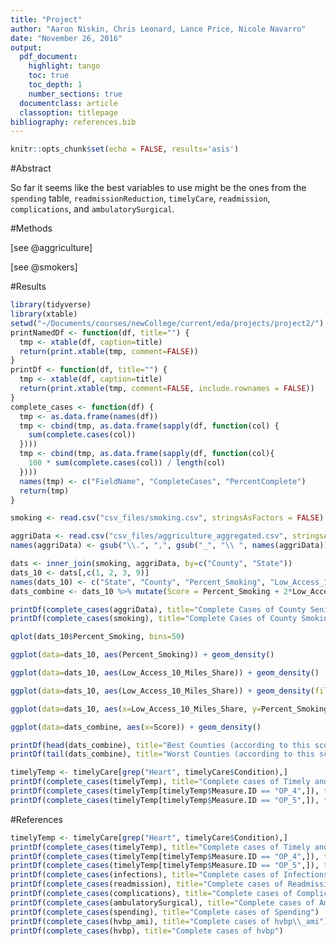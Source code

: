 ```yaml
---
title: "Project"
author: "Aaron Niskin, Chris Leonard, Lance Price, Nicole Navarro"
date: "November 26, 2016"
output:
  pdf_document:
    highlight: tango
    toc: true
    toc_depth: 1
    number_sections: true
  documentclass: article
  classoption: titlepage
bibliography: references.bib
---
```


```r
knitr::opts_chunk$set(echo = FALSE, results='asis')
```

#Abstract

So far it seems like the best variables to use might be the ones from the `spending` table, `readmissionReduction`, `timelyCare`, `readmission`, `complications`, and `ambulatorySurgical`.

#Methods

[see @aggriculture]

[see @smokers]

#Results


```r
library(tidyverse)
library(xtable)
setwd("~/Documents/courses/newCollege/current/eda/projects/project2/")
printNamedDf <- function(df, title="") {
  tmp <- xtable(df, caption=title)
  return(print.xtable(tmp, comment=FALSE))
}
printDf <- function(df, title="") {
  tmp <- xtable(df, caption=title)
  return(print.xtable(tmp, comment=FALSE, include.rownames = FALSE))
}
complete_cases <- function(df) {
  tmp <- as.data.frame(names(df))
  tmp <- cbind(tmp, as.data.frame(sapply(df, function(col) {
    sum(complete.cases(col))
  })))
  tmp <- cbind(tmp, as.data.frame(sapply(df, function(col){
    100 * sum(complete.cases(col)) / length(col)
  })))
  names(tmp) <- c("FieldName", "CompleteCases", "PercentComplete")
  return(tmp)
}
```


<!--
This is to generate the CSVs.
```r
complications <- read.csv("ignore/Complications\ -\ Hospital.csv", na.strings = c("Not\ Available"))
ambulatorySurgical <- read.csv("ignore/Ambulatory\ Surgical\ Measures-Facility.csv", na.strings = c("Not\ Available"))
HCAHPS <- read.csv("ignore/HCAHPS\ -\ Hospital.csv", na.strings = c("Not\ Available"))
hvbp <- read.csv("ignore/hvbp_Efficiency_08_26_2016.csv", na.strings = c("Not\ Available"))
hvbp_ami <- read.csv("ignore/hvbp_ami_08_26_2016.csv", na.strings = c("Not\ Available"))
readmission <- read.csv("ignore/Readmissions\ and\ Deaths\ -\ Hospital.csv", na.strings = c("Not\ Available"))
timelyCare <- read.csv("ignore/Timely\ and\ Effective\ Care\ -\ Hospital.csv", na.strings = c("Not\ Available"))
readmissionReduction <- read.csv("ignore/READMISSION\ REDUCTION.csv", na.strings = c("Not\ Available"))
infections <- read.csv("ignore/Healthcare\ Associated\ Infections\ -\ Hospital.csv", na.strings = c("Not\ Available"))
spending <- read.csv("ignore/Medicare\ Hospital\ Spending\ by\ Claim.csv", na.strings = c("Not\ Available"))
```

```r
timelyCare <- read.csv("ignore/Timely\ and\ Effective\ Care\ -\ Hospital.csv", na.strings = c("Not\ Available"))
```

```r
smoking <- read.csv("ignore/12963_2013_235_MOESM4_ESM.csv", skip = 3)
for(i in 1:length(smoking[,1])) {
  smoking[i, "County"] = smoking[(floor((i - 1) / 3) * 3 + 1), "County"]
}
rm(i)
smokingBoth = smoking[smoking$Sex == "Both", c("County", "X2012")]
smokingBoth$percent_smoking = as.numeric(as.character(gsub("\\(.*\\)", "", smokingBoth$X2012)))
smokingBoth$State = as.character(gsub("[^,]*, ([A-Z]*)", "\\1", smokingBoth$County))
smokingBoth$County = as.character(gsub("([^,]*), [A-Z]*", "\\1", smokingBoth$County))
smokingBoth$County = as.character(gsub(" County", "", smokingBoth$County))
smokingBoth = smokingBoth[,c("State", "County", "percent_smoking")]
smokingBoth$County = gsub("\\ Census Area", "", smokingBoth$County)
smokingBoth$County = gsub("\\ Borough", "", smokingBoth$County)
write.csv(smokingBoth, "csv_files/smoking.csv", row.names = FALSE)
rm(list=c("smokingBoth", "smoking"))
```

```r
aggricultureData <- read.csv("ignore/DataDownload_data.csv", stringsAsFactors = FALSE)
aggricultureNames <- read.csv("ignore/DataDownload_names.csv", stringsAsFactors = FALSE)
tmp <- names(aggricultureData)
newNames <- sapply(tmp, function(name){
  return(gsub("\\ ", "_", gsub(",", ".", aggricultureNames[aggricultureNames$Field == name, "LongName"][[1]])))
})
tmpDf <- aggricultureData
names(tmpDf) <- newNames
tmpDf <- tmpDf[, c(2, 3, grep(".*65.*", names(tmpDf)))] 
aggriData <- tmpDf %>% group_by(State, County) %>% summarise_all(mean)
tmp <- aggriData[,grep("share", names(aggriData))]
aggriData[,grep("share", names(aggriData))] <- tmp*100
write.csv(aggriData, "csv_files/aggriculture_aggregated.csv", row.names = FALSE)
rm(list= c("tmpDf", "newNames", "tmp", "aggricultureData", "aggricultureNames", "aggriData"))
```
-->


```r
smoking <- read.csv("csv_files/smoking.csv", stringsAsFactors = FALSE)
```

```r
aggriData <- read.csv("csv_files/aggriculture_aggregated.csv", stringsAsFactors = FALSE)
names(aggriData) <- gsub("\\.", ",", gsub("_", "\\ ", names(aggriData)))
```

```r
dats <- inner_join(smoking, aggriData, by=c("County", "State"))
dats_10 <- dats[,c(1, 2, 3, 9)]
names(dats_10) <- c("State", "County", "Percent_Smoking", "Low_Access_10_Miles_Share")
dats_combine <- dats_10 %>% mutate(Score = Percent_Smoking + 2*Low_Access_10_Miles_Share) %>% select(State, County, Score) %>% arrange(Score)
```

```r
printDf(complete_cases(aggriData), title="Complete Cases of County Senior Food Availability")
printDf(complete_cases(smoking), title="Complete Cases of County Smoking Data")
```

```r
qplot(dats_10$Percent_Smoking, bins=50)
```

```r
ggplot(data=dats_10, aes(Percent_Smoking)) + geom_density()
```

```r
ggplot(data=dats_10, aes(Low_Access_10_Miles_Share)) + geom_density()
```

```r
ggplot(data=dats_10, aes(Low_Access_10_Miles_Share)) + geom_density(fill="red") + geom_density(aes(Percent_Smoking), fill="blue")
```

```r
ggplot(data=dats_10, aes(x=Low_Access_10_Miles_Share, y=Percent_Smoking)) + geom_point(alpha=0.8, size=0.2) + geom_smooth()
```

```r
ggplot(data=dats_combine, aes(x=Score)) + geom_density()
```

```r
printDf(head(dats_combine), title="Best Counties (according to this score)")
printDf(tail(dats_combine), title="Worst Counties (according to this score)")
```

```r
timelyTemp <- timelyCare[grep("Heart", timelyCare$Condition),]
printDf(complete_cases(timelyTemp), title="Complete cases of Timely and Effective Care (pertaining to the heart)")
printDf(complete_cases(timelyTemp[timelyTemp$Measure.ID == "OP_4",]), title="Complete cases of Timely and Effective Care (Aspirin on Arrival)")
printDf(complete_cases(timelyTemp[timelyTemp$Measure.ID == "OP_5",]), title="Complete cases of Timely and Effective Care (Median time to EKG)")
```

#References

```r
timelyTemp <- timelyCare[grep("Heart", timelyCare$Condition),]
printDf(complete_cases(timelyTemp), title="Complete cases of Timely and Effective Care (pertaining to the heart)")
printDf(complete_cases(timelyTemp[timelyTemp$Measure.ID == "OP_4",]), title="Complete cases of Timely and Effective Care (Aspirin on Arrival)")
printDf(complete_cases(timelyTemp[timelyTemp$Measure.ID == "OP_5",]), title="Complete cases of Timely and Effective Care (Median time to EKG)")
printDf(complete_cases(infections), title="Complete cases of Infections")
printDf(complete_cases(readmission), title="Complete cases of Readmission")
printDf(complete_cases(complications), title="Complete cases of Complications")
printDf(complete_cases(ambulatorySurgical), title="Complete cases of Ambulatory/Surgical")
printDf(complete_cases(spending), title="Complete cases of Spending")
printDf(complete_cases(hvbp_ami), title="Complete cases of hvbp\\_ami")
printDf(complete_cases(hvbp), title="Complete cases of hvbp")
```